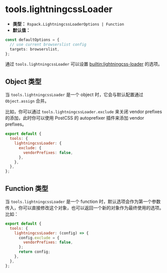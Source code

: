 # tools.lightningcssLoader

- **类型：** `Rspack.LightningcssLoaderOptions | Function`
- **默认值：**

```ts
const defaultOptions = {
  // use current browserslist config
  targets: browserslist,
};
```

通过 `tools.lightningcssLoader` 可以设置 [builtin:lightningcss-loader](https://rspack.dev/guide/features/builtin-lightningcss-loader) 的选项。

## Object 类型

当 `tools.lightningcssLoader` 是一个 object 时，它会与默认配置通过 `Object.assign` 合并。

比如，你可以通过 `tools.lightningcssLoader.exclude` 来关闭 vendor prefixes 的添加，此时你可以使用 PostCSS 的 autoprefixer 插件来添加 vendor prefixes。

```js
export default {
  tools: {
    lightningcssLoader: {
      exclude: {
        vendorPrefixes: false,
      },
    },
  },
};
```

## Function 类型

当 `tools.lightningcssLoader` 是一个 function 时，默认选项会作为第一个参数传入，你可以直接修改这个对象，也可以返回一个新的对象作为最终使用的选项。比如：

```js
export default {
  tools: {
    lightningcssLoader: (config) => {
      config.exclude = {
        vendorPrefixes: false,
      };
      return config;
    },
  },
};
```
